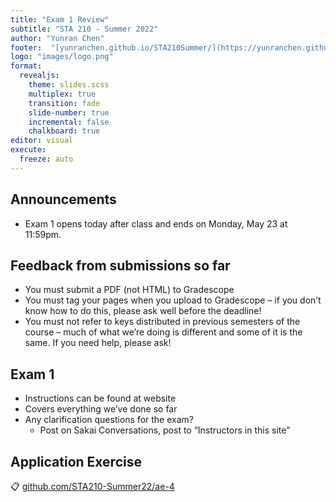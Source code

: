 ```yaml
---
title: "Exam 1 Review"
subtitle: "STA 210 - Summer 2022"
author: "Yunran Chen"
footer:  "[yunranchen.github.io/STA210Summer/](https://yunranchen.github.io/STA210Summer/)"
logo: "images/logo.png"
format: 
  revealjs:
    theme: slides.scss
    multiplex: true
    transition: fade
    slide-number: true
    incremental: false 
    chalkboard: true
editor: visual
execute:
  freeze: auto
---
```


## Announcements

-   Exam 1 opens today after class and ends on Monday, May 23 at 11:59pm.

## Feedback from submissions so far

-   You must submit a PDF (not HTML) to Gradescope
-   You must tag your pages when you upload to Gradescope -- if you don't know how to do this, please ask well before the deadline!
-   You must not refer to keys distributed in previous semesters of the course -- much of what we're doing is different and some of it is the same. If you need help, please ask!

## Exam 1

-   Instructions can be found at website
-   Covers everything we've done so far
-   Any clarification questions for the exam?
    -   Post on Sakai Conversations, post to "Instructors in this site"

## Application Exercise

::: appex
📋 [github.com/STA210-Summer22/ae-4](https://github.com/STA210-Summer22?q=ae-4&type=all&language=&sort=)
:::
